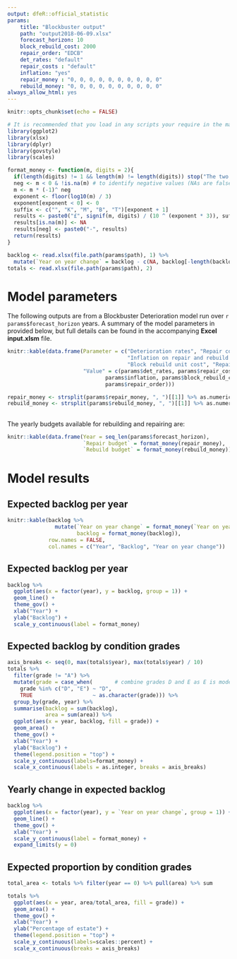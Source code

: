 ```yaml
---
output: dfeR::official_statistic
params:
    title: "Blockbuster output"
    path: "output2018-06-09.xlsx"
    forecast_horizon: 10
    block_rebuild_cost: 2000
    repair_order: "EDCB"
    det_rates: "default"
    repair_costs : "default"
    inflation: "yes"
    repair_money : "0, 0, 0, 0, 0, 0, 0, 0, 0, 0"
    rebuild_money: "0, 0, 0, 0, 0, 0, 0, 0, 0, 0"
always_allow_html: yes 
---
```


```r
knitr::opts_chunk$set(echo = FALSE)

# It is recommended that you load in any scripts your require in the markdown here. E.g:
library(ggplot2)
library(xlsx)
library(dplyr)
library(govstyle)
library(scales)

format_money <- function(m, digits = 2){
  if(length(digits) != 1 && length(m) != length(digits)) stop("The two arguments must be of the same length.")
  neg <- m < 0 & !is.na(m) # to identify negative values (NAs are false)
  m <- m * (-1)^ neg
  exponent <- floor(log10(m) / 3)
  exponent[exponent < 0] <- 0
  suffix <- c("", "K", "M", "B", "T")[exponent + 1]
  results <- paste0("£", signif(m, digits) / (10 ^ (exponent * 3)), suffix)
  results[is.na(m)] <- NA
  results[neg] <- paste0("-", results)
  return(results)
}
```

```r
backlog <- read.xlsx(file.path(params$path), 1) %>%
  mutate(`Year on year change` = backlog - c(NA, backlog[-length(backlog)]))
totals <- read.xlsx(file.path(params$path), 2)
```

# Model parameters

The following outputs are from a Blockbuster Deterioration model run over `r params$forecast_horizon` years. A summary of the model parameters in provided below, but full details can be found in the accompanying **Excel input.xlsm** file.

```r

knitr::kable(data.frame(Parameter = c("Deterioration rates", "Repair costs", 
                                      "Inflation on repair and rebuild costs",
                                      "Block rebuild unit cost", "Repair order"),
                        "Value" = c(params$det_rates, params$repair_costs,
                               params$inflation, params$block_rebuild_cost,
                               params$repair_order)))

repair_money <- strsplit(params$repair_money, ", ")[[1]] %>% as.numeric
rebuild_money <- strsplit(params$rebuild_money, ", ")[[1]] %>% as.numeric  
```

##

The yearly budgets available for rebuilding and repairing are:

```r

knitr::kable(data.frame(Year = seq_len(params$forecast_horizon),
                        `Repair budget` = format_money(repair_money),
                        `Rebuild budget` = format_money(rebuild_money)))

```

# Model results

## Expected backlog per year

```r
knitr::kable(backlog %>%
               mutate(`Year on year change` = format_money(`Year on year change`),
                      backlog = format_money(backlog)),
             row.names = FALSE,
             col.names = c("Year", "Backlog", "Year on year change"))
```

## Expected backlog per year

```r
backlog %>%
  ggplot(aes(x = factor(year), y = backlog, group = 1)) + 
  geom_line() + 
  theme_gov() +
  xlab("Year") +
  ylab("Backlog") +
  scale_y_continuous(label = format_money)
```

## Expected backlog by condition grades

```r
axis_breaks <- seq(0, max(totals$year), max(totals$year) / 10)
totals %>%
  filter(grade != "A") %>%
  mutate(grade = case_when(       # combine grades D and E as E is model internal
    grade %in% c("D", "E") ~ "D",
    TRUE                   ~ as.character(grade))) %>%
  group_by(grade, year) %>%
  summarise(backlog = sum(backlog),
            area = sum(area)) %>%
  ggplot(aes(x = year, backlog, fill = grade)) + 
  geom_area() + 
  theme_gov() +
  xlab("Year") +
  ylab("Backlog") + 
  theme(legend.position = "top") +
  scale_y_continuous(labels=format_money) +
  scale_x_continuous(labels = as.integer, breaks = axis_breaks)
```



## Yearly change in expected backlog

```r
backlog %>%
  ggplot(aes(x = factor(year), y = `Year on year change`, group = 1)) + 
  geom_line() + 
  theme_gov() +
  xlab("Year") +
  scale_y_continuous(label = format_money) +
  expand_limits(y = 0)
```

## Expected proportion by condition grades

```r
total_area <- totals %>% filter(year == 0) %>% pull(area) %>% sum

totals %>%
  ggplot(aes(x = year, area/total_area, fill = grade)) + 
  geom_area() + 
  theme_gov() +
  xlab("Year") +
  ylab("Percentage of estate") + 
  theme(legend.position = "top") +
  scale_y_continuous(labels=scales::percent) +
  scale_x_continuous(breaks = axis_breaks)
```
